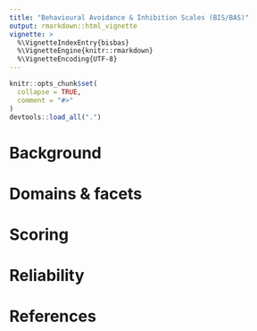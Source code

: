 ```yaml
---
title: "Behavioural Avoidance & Inhibition Scales (BIS/BAS)"
output: rmarkdown::html_vignette
vignette: >
  %\VignetteIndexEntry{bisbas}
  %\VignetteEngine{knitr::rmarkdown}
  %\VignetteEncoding{UTF-8}
---
```


```r
knitr::opts_chunk$set(
  collapse = TRUE,
  comment = "#>"
)
devtools::load_all(".")
```

# Background


# Domains & facets


# Scoring


# Reliability


# References

